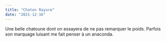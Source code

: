 ```yaml
---
title: "Chaton Rayure"
date: "2021-12-16"
---
```


Une belle chatoune dont on essayera de ne pas remarquer le poids.
Parfois son marquage luisant me fait penser à un anaconda.
